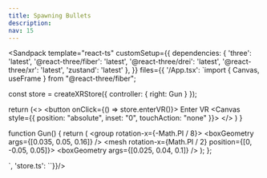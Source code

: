 ```yaml
---
title: Spawning Bullets
description: 
nav: 15
---
```


<Sandpack
  template="react-ts"
  customSetup={{
    dependencies: {
      'three': 'latest',
      '@react-three/fiber': 'latest',
      '@react-three/drei': 'latest',
      '@react-three/xr': 'latest',
      'zustand': 'latest'
    },
  }}
  files={{
    '/App.tsx': `import { Canvas, useFrame } from "@react-three/fiber";

const store = createXRStore({ controller: { right: Gun } });

  return (<>
    <button onClick={() => store.enterVR()}>
        Enter VR
    </button>
    <Canvas style={{ position: "absolute", inset: "0", touchAction: "none" }}>
      <XR>
      </XR>
    </Canvas>
    </>
  )
}

function Gun() {
  return (
    <group rotation-x={-Math.PI / 8}>
      <mesh>
        <boxGeometry args={[0.035, 0.05, 0.16]} />
        <meshStandardMaterial color="orange" />
      </mesh>
      <mesh rotation-x={Math.PI / 2} position={[0, -0.05, 0.05]}>
        <boxGeometry args={[0.025, 0.04, 0.1]} />
        <meshStandardMaterial color="grey" />
      </mesh>
    </group>
  );
};

`, 'store.ts': ``}}/>
